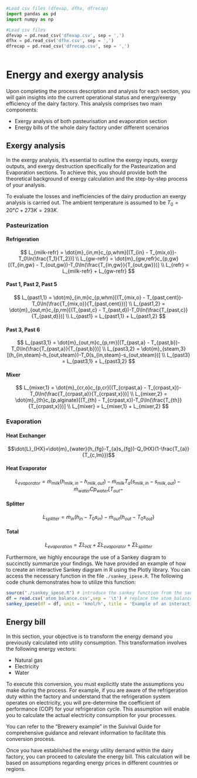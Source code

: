 ```python
#Load csv files (dfevap, dfhx, dfrecap)
import pandas as pd
import numpy as np

#Load csv files
dfevap = pd.read_csv('dfevap.csv', sep = ',')
dfhx = pd.read_csv('dfhx.csv', sep = ',')
dfrecap = pd.read_csv('dfrecap.csv', sep = ',')
```

```python
```
# Energy and exergy analysis

Upon completing the process description and analysis for each section, you will gain insights into the current operational status and energy/exergy efficiency of the dairy factory. This analysis comprises two main components:

- Exergy analysis of both pasteurisation and evaporation section
- Energy bills of the whole dairy factory under different scenarios


## Exergy analysis

In the exergy analysis, it's essential to outline the exergy inputs, exergy outputs, and exergy destruction specifically for the Pasteurization and Evaporation sections. To achieve this, you should provide both the theoretical background of exergy calculation and the step-by-step process of your analysis.

To evaluate the losses and inefficiencies of the dairy production an exergy analysis is carried out. The ambient temperature is assumed to be $T_0 = 20°C + 273K = 293K$. 

### Pasteurization

#### Refrigeration

$$
L_{milk-refr} = \dot{m}_{in,m}c_{p,whm}[(T_{in} - T_{mix,o})-T_0\ln(\frac{T_1}{T_2})] \\
L_{gw-refr}  = \dot{m}_{gw,refr}c_{p,gw}[(T_{in,gw} - T_{out,gw})-T_0\ln(\frac{T_{in,gw}}{T_{out,gw}})] \\
L_{refr} = L_{milk-refr} + L_{gw-refr}
$$

#### Past 1, Past 2, Past 5

$$
L_{past1,1}  = \dot{m}_{in,m}c_{p,whm}[(T_{mix,o} - T_{past,cent})-T_0\ln(\frac{T_{mix,o}}{T_{past,cent}})] \\
L_{past1,2}  = \dot{m}_{out,m}c_{p,rm}[(T_{past,c} - T_{past,d})-T_0\ln(\frac{T_{past,c}}{T_{past,d}})] \\
L_{past1} = L_{past1,1} + L_{past1,2}
$$

#### Past 3, Past 6

$$
L_{past3,1}  = \dot{m}_{out,m}c_{p,rm}[(T_{past,a} - T_{past,b})-T_0\ln(\frac{T_{past,a}}{T_{past,b}})] \\
L_{past3,2}  = \dot{m}_{steam,3}[(h_{in,steam}-h_{out,steam})-T_0(s_{in,steam}-s_{out,steam})] \\
L_{past3}  = L_{past3,1} + L_{past3,2}
$$ 

#### Mixer

$$
L_{mixer,1}  = \dot{m}_{cr,o}c_{p,cr}[(T_{crpast,a} - T_{crpast,x})-T_0\ln(\frac{T_{crpast,a}}{T_{crpast,x}})] \\
L_{mixer,2} = \dot{m}_{th}c_{p,alginate}[(T_{th} - T_{crpast,x})-T_0\ln(\frac{T_{th}}{T_{crpast,x}})] \\
L_{mixer} = L_{mixer,1} + L_{mixer,2} 
$$


### Evaporation 

#### Heat Exchanger

$$\dot{L}_{HX}=\dot{m}_{water}(h_{fg}-T_{a}s_{fg})-Q_{HX}(1-\frac{T_{a}}{T_{c,lm}})$$

#### Heat Evaporator

$$\dot{L}_{evaporator}=\dot{m}_{milk}(h_{milk,in}-h_{milk,out})-\dot{m}_{milk}T_{a}(s_{milk,in}-s_{milk,out})-\dot{m}_{water}Cp_{water}[T_{out}-$$

#### Splitter
$$\dot{L}_{splitter}=\dot{m}_{in}(h_{in}-T_{0}s_{in})-\dot{m}_{out}(h_{out}-T_{0}s_{out})$$


#### Total

$$\dot{L}_{evaporation}=\Sigma\dot{L}_{HX}+\Sigma\dot{L}_{evaporator}+\Sigma\dot{L}_{splitter}$$








Furthermore, we highly encourage the use of a Sankey diagram to succinctly summarize your findings. We have provided an example of how to create an interactive Sankey diagram in R using the Plotly library. You can access the necessary function in the file `./sankey_ipese.R`. The following code chunk demonstrates how to utilize this function:

```r
source("./sankey_ipese.R") # introduce the sankey function from the source file
df = read.csv('atom_balance.csv',sep = '\t') # replace the atom_balance.csv with your exergy analysis results
sankey_ipese(df = df, unit = 'kmol/h', title = 'Example of an interactive Sankey diagram') # replace the unit and title here
```

## Energy bill

In this section, your objective is to transform the energy demand you previously calculated into utility consumption. This transformation involves the following energy vectors:

- Natural gas
- Electricity
- Water

To execute this conversion, you must explicitly state the assumptions you make during the process. For example, if you are aware of the refrigeration duty within the factory and understand that the refrigeration system operates on electricity, you will pre-determine the coefficient of performance (COP) for your refrigeration cycle. This assumption will enable you to calculate the actual electricity consumption for your processes.

You can refer to the "Brewery example" in the Suivival Guide for comprehensive guidance and relevant information to facilitate this conversion process.

Once you have established the energy utility demand within the dairy factory, you can proceed to calculate the energy bill. This calculation will be based on assumptions regarding energy prices in different countries or regions.